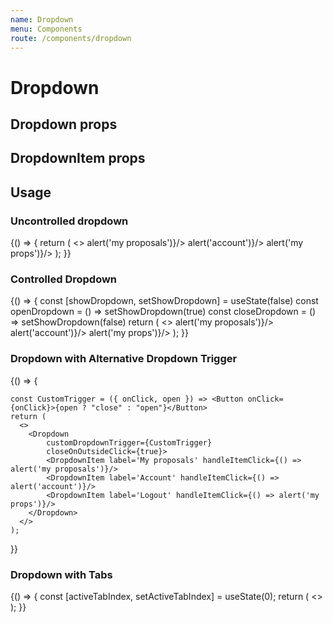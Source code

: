 ```yaml
---
name: Dropdown
menu: Components
route: /components/dropdown
---
```



# Dropdown

## Dropdown props
<Props of={Dropdown} />

## DropdownItem props
<Props of={DropdownItem} />


## Usage

### Uncontrolled dropdown

<Playground>
  {() => {
    return (
      <>
      	<Dropdown 
      		title='mariamaria'>
	        <DropdownItem label='My proposals' onClick={() => alert('my proposals')}/>
	        <DropdownItem label='Account' onClick={() => alert('account')}/>
	        <DropdownItem label='Logout' onClick={() => alert('my props')}/>
        </Dropdown>
      </>
    );
  }}
</Playground>

### Controlled Dropdown

<Playground>
  {() => {
    const [showDropdown, setShowDropdown] = useState(false)
    const openDropdown = () => setShowDropdown(true)
    const closeDropdown = () => setShowDropdown(false)
    return (
      <>
      	<Dropdown 
      		title='mariamaria' 
      		show={showDropdown} 
      		onDropdownClick={showDropdown ? closeDropdown : openDropdown}>
	        <DropdownItem label='My proposals' handleItemClick={() => alert('my proposals')}/>
	        <DropdownItem label='Account' handleItemClick={() => alert('account')}/>
	        <DropdownItem label='Logout' handleItemClick={() => alert('my props')}/>
        </Dropdown>
      </>
    );
  }}
</Playground>

### Dropdown with Alternative Dropdown Trigger

<Playground>
  {() => {

    const CustomTrigger = ({ onClick, open }) => <Button onClick={onClick}>{open ? "close" : "open"}</Button>
    return (
      <>
      	<Dropdown 
      		customDropdownTrigger={CustomTrigger}
      		closeOnOutsideClick={true}>
	        <DropdownItem label='My proposals' handleItemClick={() => alert('my proposals')}/>
	        <DropdownItem label='Account' handleItemClick={() => alert('account')}/>
	        <DropdownItem label='Logout' handleItemClick={() => alert('my props')}/>
        </Dropdown>
      </>
    );
  }}
</Playground>

### Dropdown with Tabs

<Playground>
  {() => {
    const [activeTabIndex, setActiveTabIndex] = useState(0);
    return (
      <>
      	<Dropdown 
      		title='click me' >
	        <Tabs onSelectTab={setActiveTabIndex} activeTabIndex={activeTabIndex} vertical>
	            <Tab label="All Proposals" />
	            <Tab label="In discussion" />
	            <Tab label="Voting" />
	            <Tab label="Approved" />
	            <Tab label="Rejected" />
	            <Tab label="Abandoned" />
	        </Tabs>
        </Dropdown>
      </>
    );
  }}
    
</Playground>

